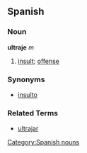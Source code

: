 == Spanish ==
=== Noun ===
'''ultraje''' ''m''
# [[insult]]; [[offense]]

=== Synonyms ===
*[[insulto]]

=== Related Terms ===
*[[ultrajar]]
[[Category:Spanish nouns]]
